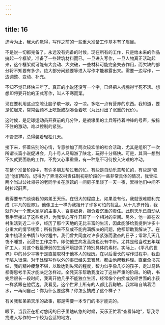 ```yaml
---
---
---
```

title: 16
---




迄今为止，我大约觉得，写作之前的一些重大准备工作基本有了眉目。

不是说一切都完备了。永远没有完备的时候。现在所有的工作，只是给未来的作品搞起一个框架，准备了一些建筑材料而已。一旦进入写作，一旦人物真正活动起来，这个框架就可能有大变动、大突破，一些材料可能完全失去作用，而欠缺的部分将不知要有多少。绝大部分问题要等进入写作才能暴露出来。需要一边写作，一边调整、变动、补充。

不知不觉已经快三年了。真正的小说还没写一个字，已经把人折腾得半死不活。想想即将要开始的正式写作，叫人不寒而栗。

现在要利用这点空隙让脑子歇一歇，凉一凉。多吃一点有营养的东西。我知道，要是忙起来，常常会顾不上吃饭或胡凑合着吃（为此付出了沉重的代价）。

这时候，是足球运动员开赛前的几分钟，是战壕里的士兵等待着冲锋的号声，按捺不住的激动，难以控制的紧张。

不管怎样，总得装着轻松几天。

接下来，怀着告别的心情，专意参加了两次较欢愉的社会活动，尤其是组织了一次所谓长篇小说促进会，几十号人马周游了陕北，玩得十分痛快。可是，其间一想到不久就要面临的工作，不免又心事重重，有一种急不可待投入灾难的冲动。

在整个准备阶段中，有许多朋友帮过我的忙。有些是自动乐意帮忙的，有些是“强迫”他们帮的。记得为了弄清农村责任制初期阶段的一些非常具体的情况，我曾把两个当过公社领导的老同学关在旅馆的一间房子里谈了一天一夜，累得他们中间不时拉起鼾声。

我得要专门谈谈我的弟弟王天乐。在很大的程度上，如果没有他，我就很难顺利完成《平凡的世界》。他像卫士一样为我挡开了许多可怕的扰乱。从十几岁开始，我就作为一个庞大家庭的主事人，百事缠身，担负着沉重的责任。此刻天乐已自动从我手里接过了这些负担，为我专心写作开辟了一个相对的空间。另外，他一直在农村生活到近二十岁，经历了那个天地的无比丰富的生活，因此能够给我提供许多十分重大的情节线索；所有我来不及或不能完满解决的问题，他都帮助我解决了。在集中梳理全书情节的过程中，我们曾共同度过许多紧张而激奋的日子；常常几天几夜不睡觉，沉浸在工作之中，即使他生病发高烧也没有中断。尤其是他当过五年煤矿工人，对这个我最薄弱的生活环境提供了特别具体的素材。实际上，《平凡的世界》中的孙少平等于是直接取材于他本人的经历。在以后漫长的写作过程中，我由于陷入很深，对于处理写作以外的事已经失去智慧，都由他帮我料理。直至全书完结，我的精神疲惫不堪，以致达到失常的程度，智力似乎像几岁的孩子，走过马路都得思考半天才能决定怎样过。全凭天乐帮助我度过了这些严重的阶段。的确，书完后很长一段时间，我离开他几乎不能独立生活，经常像个白痴或没经世面的小孩一样紧跟在他后边。我看见，这个世界上所有的人都比我聪敏。我常暗自噙着泪水，一再问自己：你为什么要这样？你怎么搞成了这个样子？

有关我和弟弟天乐的故事，那是需要一本专门的书才能完的。

眼下，当我正在相对悠闲的日子里瞎转悠的时候，天乐正忙着“查看阵地”，帮我寻找进入写作的一个较为合适的地方。